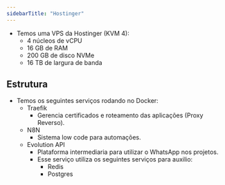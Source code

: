 ```yaml
---
sidebarTitle: "Hostinger"
---
```


- Temos uma VPS da Hostinger (KVM 4):
  - 4 núcleos de vCPU
  - 16 GB de RAM
  - 200 GB de disco NVMe
  - 16 TB de largura de banda

## Estrutura

- Temos os seguintes serviços rodando no Docker:
  - Traefik
    - Gerencia certificados e roteamento das aplicações (Proxy Reverso).
  - N8N
    - Sistema low code para automações.
  - Evolution API
    - Plataforma intermediaria para utilizar o WhatsApp nos projetos.
    - Esse serviço utiliza os seguintes serviços para auxilio:
      - Redis
      - Postgres
